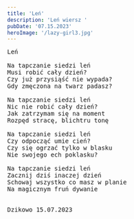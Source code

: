 ```yaml
---
title: 'Leń'
description: 'Leń wiersz '
pubDate: '07.15.2023'
heroImage: '/lazy-girl3.jpg'
---
```

<pre>
Leń

Na tapczanie siedzi leń
Musi robić cały dzień? 
Czy już przysiąść nie wypada?
Gdy zmęczona na twarz padasz?

Na tapczanie siedzi leń
Nic nie robić cały dzień?
Jak zatrzymam się na moment
Rozpęd stracę, blichtru tonę

Na tapczanie siedzi leń
Czy odpocząć umie cień?
Czy się ogrzać tylko w blasku
Nie swojego ech poklasku?

Na tapczanie siedzi leń
Zacznij dziś inaczej dzień
Schowaj wszystko co masz w planie
Na magicznym fruń dywanie


Dzikowo 15.07.2023
</pre>
